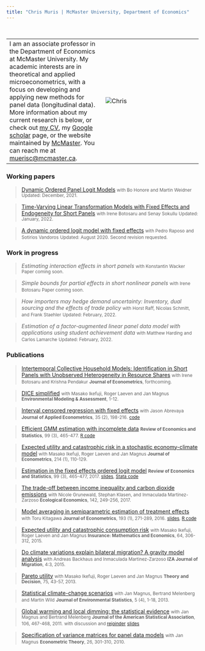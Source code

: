 ```yaml
---
title: "Chris Muris | McMaster University, Department of Economics"
---
```


<br>

|  |  |
|---|---|
| I am an associate professor in the Department of Economics at McMaster University. My academic interests are in theoretical and applied microeconometrics, with a focus on developing and applying new methods for panel data (longitudinal data). More information about my current research is below, or check out [my CV](./CV/CV_ChrisMuris.pdf), my [Google scholar](https://scholar.google.com/citations?user=zh8YkR8AAAAJ&hl=en) page, or the website maintained by [McMaster](https://socialsciences.mcmaster.ca/people/muris-chris). You can reach me at [muerisc@mcmaster.ca](mailto:muerisc@mcmaster.ca). | ![Chris](./chrissmall.jpg) |

### Working papers

> [Dynamic Ordered Panel Logit Models](https://arxiv.org/abs/2107.03253)
> <small>with Bo Honore and Martin Weidner</small>
> <small>Updated: December, 2021.</small>

> [Time-Varying Linear Transformation Models with Fixed Effects and Endogeneity for Short Panels](https://ideas.repec.org/p/mcm/deptwp/2022-01.html)
> <small>with Irene Botosaru and Senay Sokullu</small>
> <small>Updated: January, 2022.</small>

> [A dynamic ordered logit model with fixed effects](https://arxiv.org/pdf/2008.05517)
> <small>with Pedro Raposo and Sotirios Vandoros</small>
> <small>Updated: August 2020. Second revision requested.</small>

### Work in progress

> *Estimating interaction effects in short panels*
> <small>with Konstantin Wacker</small>
> <small>Paper coming soon.</small>

> *Simple bounds for partial effects in short nonlinear panels*
> <small>with Irene Botosaru</small>
> <small>Paper coming soon.</small>

> *How importers may hedge demand uncertainty: Inventory, dual sourcing and the effects of trade policy*
> <small>with Horst Raff, Nicolas Schmitt, and Frank Staehler</small>
> <small>Updated: February, 2022.</small>

> *Estimation of a factor-augmented linear panel data model with applications using student achievement data*
> <small>with Matthew Harding and Carlos Lamarche</small> 
> <small>Updated: February, 2022.</small>

### Publications

> [Intertemporal Collective Household Models: Identification in Short Panels with Unobserved Heterogeneity in Resource Shares](https://doi.org/10.1016/j.jeconom.2021.11.006)
> <small>with Irene Botosaru and Krishna Pendakur</small>
> <small><b>Journal of Econometrics</b>, forthcoming.</small> 

> [DICE simplified](https://link.springer.com/article/10.1007/s10666-020-09738-2)
> <small>with Masako Ikefuji, Roger Laeven and Jan Magnus</small> 
> <small><b>Environmental Modeling & Assessment</b>, 1-12.</small>

> [Interval censored regression with fixed effects](https://onlinelibrary.wiley.com/doi/abs/10.1002/jae.2737)
> <small>with Jason Abrevaya</small>
> <small><b>Journal of Applied Econometrics</b>, 35 (2), 198-216.</small>
> <small>[code](http://qed.econ.queensu.ca/jae/2020-v35.2/abrevaya-muris/)</small>

> [Efficient GMM estimation with incomplete data](https://direct.mit.edu/rest/article/102/3/518/96782/Efficient-GMM-Estimation-with-Incomplete-Data)
> <small><b>Review of Economics and Statistics</b>, 99 (3), 465-477.</small>
> <small>[R code](https://doi.org/10.7910/DVN/ZKQPK7)</small>

> [Expected utility and catastrophic risk in a stochastic economy-climate model](https://www.sciencedirect.com/science/article/abs/pii/S0304407619301101)
> <small>with Masako Ikefuji, Roger Laeven and Jan Magnus </small> 
> <small><b>Journal of Econometrics</b>, 214 (1), 110-129.</small>

> [Estimation in the fixed effects ordered logit model](http://www.mitpressjournals.org/doi/pdf/10.1162/REST_a_00617) 
> <small><b>Review of Economics and Statistics</b>, 99 (3), 465-477, 2017. </small>
> <small>[slides](feol-slides-201604.pdf), [Stata code](http://dx.doi.org/10.7910/DVN/IUJ3VZ)</small>

> [The trade-off between income inequality and carbon dioxide emissions](https://doi.org/10.1016/j.ecolecon.2017.06.034)
> <small>with Nicole Grunewald, Stephan Klasen, and Inmaculada Martinez-Zarzoso </small>
> <small><b>Ecological Economics</b>, 142, 249-256, 2017.</small>

> [Model averaging in semiparametric estimation of treatment effects](http://dx.doi.org/10.1016/j.jeconom.2016.03.002)
> <small>with Toru Kitagawa </small> 
> <small><b>Journal of Econometrics</b>, 193 (1), 271-289, 2016.</small>
> <small>[slides](KM2013-slides.pdf), [R code](KM-code.zip) </small>

> [Expected utility and catastrophic consumption risk](http://dx.doi.org/10.1016/j.insmatheco.2015.06.007)
> <small>with Masako Ikefuji, Roger Laeven and Jan Magnus </small> 
> <small><b>Insurance: Mathematics and Economics</b>, 64, 306-312, 2015.</small>

> [Do climate variations explain bilateral migration? A gravity model analysis](http://www.izajom.com/content/4/1/3) 
> <small>with Andreas Backhaus and Inmaculada Martinez-Zarzoso </small> 
> <small><b>IZA Journal of Migration</b>, 4:3, 2015.</small>

> [Pareto utility](http://dx.doi.org/10.1007/s11238-012-9293-8)
> <small>with Masako Ikefuji, Roger Laeven and Jan Magnus</small>
> <small><b>Theory and Decision</b>, 75, 43-57, 2013.</small>

> [Statistical climate-change scenarios](http://www.jenvstat.org/v05/i04)
> <small>with Jan Magnus, Bertrand Melenberg and Martin Wild</small>
> <small><b>Journal of Environmental Statistics</b>, 5 (4), 1-18, 2013.</small>

> [Global warming and local dimming: the statistical evidence](http://dx.doi.org/10.1198/jasa.2011.ap09508) 
> <small>with Jan Magnus and Bertrand Melenberg </small>
> <small><b>Journal of the American Statistical Association</b>, 106, 467-468, 2011.</small>
> <small>with discussion and [rejoinder](http://dx.doi.org/10.1198/jasa.2011.ap11319)</small>
> <small>[slides](MMM2010_slides.pdf)</small>

> [Specification of variance matrices for panel data models](http://dx.doi.org/10.1017/S0266466609090756)
> <small>with Jan Magnus</small>
> <small><b>Econometric Theory</b>, 26, 301-310, 2010.</small>
